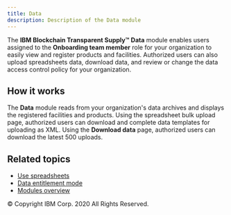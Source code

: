 ```yaml
---
title: Data
description: Description of the Data module
---
```


<PageDescription>

The **IBM Blockchain Transparent Supply™** **Data** module enables users assigned to
the **Onboarding team member** role for your organization to easily view and register
products and facilities. Authorized users can also upload spreadsheets data, download
data, and review or change the data access control policy for your organization.

</PageDescription>

## How it works

The **Data** module reads from your organization's data archives and displays the registered
facilities and products. Using the spreadsheet bulk upload page, authorized users can download
and complete data templates for uploading as XML. Using the **Download data**
page, authorized users can download the latest 500 uploads.

## Related topics

- [Use spreadsheets](/onboarding/use-spreadsheets)
- [Data entitlement mode](/reference/data-entitlement-mode)
- [Modules overview](/modules/modules-overview)

<PageCopyright>© Copyright IBM Corp. 2020 All Rights Reserved.</PageCopyright>
